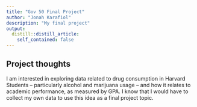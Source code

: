 ```yaml
---
title: "Gov 50 Final Project"
author: "Jonah Karafiol"
description: "My final project"
output:
  distill::distill_article:
    self_contained: false
---
```




## Project thoughts

I am interested in exploring data related to drug consumption in Harvard Students
-- particularly alcohol and marijuana usage -- and how it relates to academic
performance, as measured by GPA. I know that I would have to collect my own data
to use this idea as a final project topic.